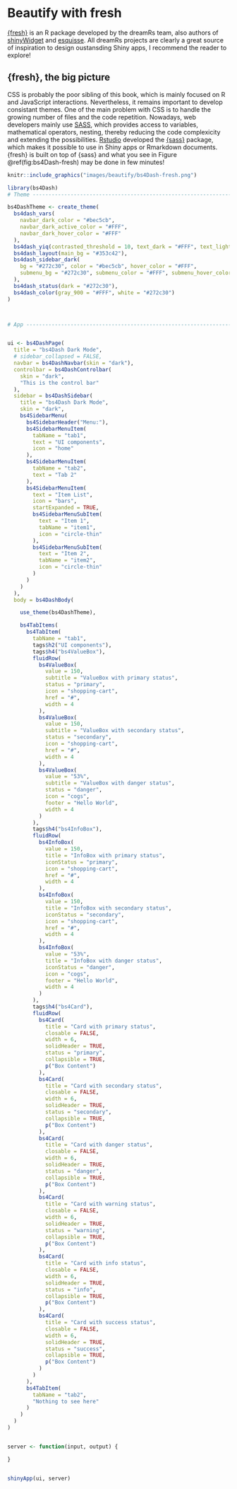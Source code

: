 # Beautify with fresh {#beautify-with-fresh}
[{fresh}](https://github.com/dreamRs/fresh) is an R package developed by the dreamRs team, also authors of [shinyWidget](https://github.com/dreamRs/shinyWidgets) and [esquisse](https://github.com/dreamRs/esquisse). All dreamRs projects are clearly a great source of inspiration to design oustansding Shiny apps, I recommend the reader to explore!

## {fresh}, the big picture
CSS is probably the poor sibling of this book, which is mainly focused on R and JavaScript interactions. Nevertheless, it remains important to develop consistant themes. One of the main problem with CSS is to handle the growing number of files and the code repetition. Nowadays, web developers mainly use [SASS](https://sass-lang.com/guide), which provides access to variables,  mathematical operators, nesting, thereby reducing the code complexicity and extending the possibilities. [Rstudio](https://rstudio.com) developed the [{sass}](https://rstudio.github.io/sass/articles/sass.html) package, which makes it possible to use in Shiny apps or Rmarkdown documents. {fresh} is built on top of {sass} and what you see in Figure \@ref(fig:bs4Dash-fresh) may be done in few minutes!

```r
knitr::include_graphics("images/beautify/bs4Dash-fresh.png")
```

```r
library(bs4Dash)
# Theme -------------------------------------------------------------------

bs4DashTheme <- create_theme(
  bs4dash_vars(
    navbar_dark_color = "#bec5cb",
    navbar_dark_active_color = "#FFF",
    navbar_dark_hover_color = "#FFF"
  ),
  bs4dash_yiq(contrasted_threshold = 10, text_dark = "#FFF", text_light = "#272c30"),
  bs4dash_layout(main_bg = "#353c42"),
  bs4dash_sidebar_dark(
    bg = "#272c30", color = "#bec5cb", hover_color = "#FFF",
    submenu_bg = "#272c30", submenu_color = "#FFF", submenu_hover_color = "#FFF"
  ),
  bs4dash_status(dark = "#272c30"),
  bs4dash_color(gray_900 = "#FFF", white = "#272c30")
)



# App ---------------------------------------------------------------------


ui <- bs4DashPage(
  title = "bs4Dash Dark Mode",
  # sidebar_collapsed = FALSE,
  navbar = bs4DashNavbar(skin = "dark"),
  controlbar = bs4DashControlbar(
    skin = "dark",
    "This is the control bar"
  ),
  sidebar = bs4DashSidebar(
    title = "bs4Dash Dark Mode",
    skin = "dark",
    bs4SidebarMenu(
      bs4SidebarHeader("Menu:"),
      bs4SidebarMenuItem(
        tabName = "tab1",
        text = "UI components",
        icon = "home"
      ),
      bs4SidebarMenuItem(
        tabName = "tab2",
        text = "Tab 2"
      ),
      bs4SidebarMenuItem(
        text = "Item List",
        icon = "bars",
        startExpanded = TRUE,
        bs4SidebarMenuSubItem(
          text = "Item 1",
          tabName = "item1",
          icon = "circle-thin"
        ),
        bs4SidebarMenuSubItem(
          text = "Item 2",
          tabName = "item2",
          icon = "circle-thin"
        )
      )
    )
  ),
  body = bs4DashBody(

    use_theme(bs4DashTheme),

    bs4TabItems(
      bs4TabItem(
        tabName = "tab1",
        tags$h2("UI components"),
        tags$h4("bs4ValueBox"),
        fluidRow(
          bs4ValueBox(
            value = 150,
            subtitle = "ValueBox with primary status",
            status = "primary",
            icon = "shopping-cart",
            href = "#",
            width = 4
          ),
          bs4ValueBox(
            value = 150,
            subtitle = "ValueBox with secondary status",
            status = "secondary",
            icon = "shopping-cart",
            href = "#",
            width = 4
          ),
          bs4ValueBox(
            value = "53%",
            subtitle = "ValueBox with danger status",
            status = "danger",
            icon = "cogs",
            footer = "Hello World",
            width = 4
          )
        ),
        tags$h4("bs4InfoBox"),
        fluidRow(
          bs4InfoBox(
            value = 150,
            title = "InfoBox with primary status",
            iconStatus = "primary",
            icon = "shopping-cart",
            href = "#",
            width = 4
          ),
          bs4InfoBox(
            value = 150,
            title = "InfoBox with secondary status",
            iconStatus = "secondary",
            icon = "shopping-cart",
            href = "#",
            width = 4
          ),
          bs4InfoBox(
            value = "53%",
            title = "InfoBox with danger status",
            iconStatus = "danger",
            icon = "cogs",
            footer = "Hello World",
            width = 4
          )
        ),
        tags$h4("bs4Card"),
        fluidRow(
          bs4Card(
            title = "Card with primary status",
            closable = FALSE,
            width = 6,
            solidHeader = TRUE,
            status = "primary",
            collapsible = TRUE,
            p("Box Content")
          ),
          bs4Card(
            title = "Card with secondary status",
            closable = FALSE,
            width = 6,
            solidHeader = TRUE,
            status = "secondary",
            collapsible = TRUE,
            p("Box Content")
          ),
          bs4Card(
            title = "Card with danger status",
            closable = FALSE,
            width = 6,
            solidHeader = TRUE,
            status = "danger",
            collapsible = TRUE,
            p("Box Content")
          ),
          bs4Card(
            title = "Card with warning status",
            closable = FALSE,
            width = 6,
            solidHeader = TRUE,
            status = "warning",
            collapsible = TRUE,
            p("Box Content")
          ),
          bs4Card(
            title = "Card with info status",
            closable = FALSE,
            width = 6,
            solidHeader = TRUE,
            status = "info",
            collapsible = TRUE,
            p("Box Content")
          ),
          bs4Card(
            title = "Card with success status",
            closable = FALSE,
            width = 6,
            solidHeader = TRUE,
            status = "success",
            collapsible = TRUE,
            p("Box Content")
          )
        )
      ),
      bs4TabItem(
        tabName = "tab2",
        "Nothing to see here"
      )
    )
  )
)


server <- function(input, output) {

}


shinyApp(ui, server)
```